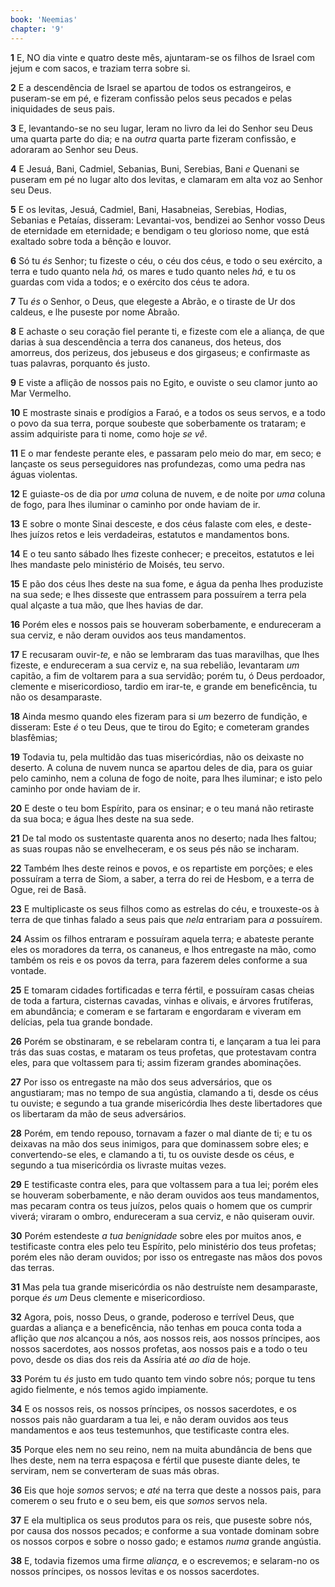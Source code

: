 ```yaml
---
book: 'Neemias'
chapter: '9'
---
```


**1** E, NO dia vinte e quatro deste mês, ajuntaram-se os filhos de Israel com jejum e com sacos, e traziam terra sobre si.

**2** E a descendência de Israel se apartou de todos os estrangeiros, e puseram-se em pé, e fizeram confissão pelos seus pecados e pelas iniquidades de seus pais.

**3** E, levantando-se no seu lugar, leram no livro da lei do Senhor seu Deus uma quarta parte do dia; e na _outra_ quarta parte fizeram confissão, e adoraram ao Senhor seu Deus.

**4** E Jesuá, Bani, Cadmiel, Sebanias, Buni, Serebias, Bani _e_ Quenani se puseram em pé no lugar alto dos levitas, e clamaram em alta voz ao Senhor seu Deus.

**5** E os levitas, Jesuá, Cadmiel, Bani, Hasabneias, Serebias, Hodias, Sebanias e Petaías, disseram: Levantai-vos, bendizei ao Senhor vosso Deus de eternidade em eternidade; e bendigam o teu glorioso nome, que está exaltado sobre toda a bênção e louvor.

**6** Só tu _és_ Senhor; tu fizeste o céu, o céu dos céus, e todo o seu exército, a terra e tudo quanto nela _há,_ os mares e tudo quanto neles _há,_ e tu os guardas com vida a todos; e o exército dos céus te adora.

**7** Tu _és_ o Senhor, o Deus, que elegeste a Abrão, e o tiraste de Ur dos caldeus, e lhe puseste por nome Abraão.

**8** E achaste o seu coração fiel perante ti, e fizeste com ele a aliança, de que darias à sua descendência a terra dos cananeus, dos heteus, dos amorreus, dos perizeus, dos jebuseus e dos girgaseus; e confirmaste as tuas palavras, porquanto és justo.

**9** E viste a aflição de nossos pais no Egito, e ouviste o seu clamor junto ao Mar Vermelho.

**10** E mostraste sinais e prodígios a Faraó, e a todos os seus servos, e a todo o povo da sua terra, porque soubeste que soberbamente os trataram; e assim adquiriste para ti nome, como hoje _se vê_.

**11** E o mar fendeste perante eles, e passaram pelo meio do mar, em seco; e lançaste os seus perseguidores nas profundezas, como uma pedra nas águas violentas.

**12** E guiaste-os de dia por _uma_ coluna de nuvem, e de noite por _uma_ coluna de fogo, para lhes iluminar o caminho por onde haviam de ir.

**13** E sobre o monte Sinai desceste, e dos céus falaste com eles, e deste-lhes juízos retos e leis verdadeiras, estatutos e mandamentos bons.

**14** E o teu santo sábado lhes fizeste conhecer; e preceitos, estatutos e lei lhes mandaste pelo ministério de Moisés, teu servo.

**15** E pão dos céus lhes deste na sua fome, e água da penha lhes produziste na sua sede; e lhes disseste que entrassem para possuírem a terra pela qual alçaste a tua mão, que lhes havias de dar.

**16** Porém eles e nossos pais se houveram soberbamente, e endureceram a sua cerviz, e não deram ouvidos aos teus mandamentos.

**17** E recusaram ouvir-_te,_ e não se lembraram das tuas maravilhas, que lhes fizeste, e endureceram a sua cerviz e, na sua rebelião, levantaram _um_ capitão, a fim de voltarem para a sua servidão; porém tu, ó Deus perdoador, clemente e misericordioso, tardio em irar-te, e grande em beneficência, tu não os desamparaste.

**18** Ainda mesmo quando eles fizeram para si _um_ bezerro de fundição, e disseram: Este _é_ o teu Deus, que te tirou do Egito; e cometeram grandes blasfêmias;

**19** Todavia tu, pela multidão das tuas misericórdias, não os deixaste no deserto. A coluna de nuvem nunca se apartou deles de dia, para os guiar pelo caminho, nem a coluna de fogo de noite, para lhes iluminar; e isto pelo caminho por onde haviam de ir.

**20** E deste o teu bom Espírito, para os ensinar; e o teu maná não retiraste da sua boca; e água lhes deste na sua sede.

**21** De tal modo os sustentaste quarenta anos no deserto; nada lhes faltou; as suas roupas não se envelheceram, e os seus pés não se incharam.

**22** Também lhes deste reinos e povos, e os repartiste em porções; e eles possuíram a terra de Siom, a saber, a terra do rei de Hesbom, e a terra de Ogue, rei de Basã.

**23** E multiplicaste os seus filhos como as estrelas do céu, e trouxeste-os à terra de que tinhas falado a seus pais que _nela_ entrariam para _a_ possuírem.

**24** Assim os filhos entraram e possuíram aquela terra; e abateste perante eles os moradores da terra, os cananeus, e lhos entregaste na mão, como também os reis e os povos da terra, para fazerem deles conforme a sua vontade.

**25** E tomaram cidades fortificadas e terra fértil, e possuíram casas cheias de toda a fartura, cisternas cavadas, vinhas e olivais, e árvores frutíferas, em abundância; e comeram e se fartaram e engordaram e viveram em delícias, pela tua grande bondade.

**26** Porém se obstinaram, e se rebelaram contra ti, e lançaram a tua lei para trás das suas costas, e mataram os teus profetas, que protestavam contra eles, para que voltassem para ti; assim fizeram grandes abominações.

**27** Por isso os entregaste na mão dos seus adversários, que os angustiaram; mas no tempo de sua angústia, clamando a ti, desde os céus tu ouviste; e segundo a tua grande misericórdia lhes deste libertadores que os libertaram da mão de seus adversários.

**28** Porém, em tendo repouso, tornavam a fazer o mal diante de ti; e tu os deixavas na mão dos seus inimigos, para que dominassem sobre eles; e convertendo-se eles, e clamando a ti, tu os ouviste desde os céus, e segundo a tua misericórdia os livraste muitas vezes.

**29** E testificaste contra eles, para que voltassem para a tua lei; porém eles se houveram soberbamente, e não deram ouvidos aos teus mandamentos, mas pecaram contra os teus juízos, pelos quais o homem que os cumprir viverá; viraram o ombro, endureceram a sua cerviz, e não quiseram ouvir.

**30** Porém estendeste _a tua benignidade_ sobre eles por muitos anos, e testificaste contra eles pelo teu Espírito, pelo ministério dos teus profetas; porém eles não deram ouvidos; por isso os entregaste nas mãos dos povos das terras.

**31** Mas pela tua grande misericórdia os não destruíste nem desamparaste, porque _és um_ Deus clemente e misericordioso.

**32** Agora, pois, nosso Deus, o grande, poderoso e terrível Deus, que guardas a aliança e a beneficência, não tenhas em pouca conta toda a aflição que _nos_ alcançou a nós, aos nossos reis, aos nossos príncipes, aos nossos sacerdotes, aos nossos profetas, aos nossos pais e a todo o teu povo, desde os dias dos reis da Assíria até _ao dia_ de hoje.

**33** Porém tu _és_ justo em tudo quanto tem vindo sobre nós; porque tu tens agido fielmente, e nós temos agido impiamente.

**34** E os nossos reis, os nossos príncipes, os nossos sacerdotes, e os nossos pais não guardaram a tua lei, e não deram ouvidos aos teus mandamentos e aos teus testemunhos, que testificaste contra eles.

**35** Porque eles nem no seu reino, nem na muita abundância de bens que lhes deste, nem na terra espaçosa e fértil que puseste diante deles, te serviram, nem se converteram de suas más obras.

**36** Eis que hoje _somos_ servos; e _até_ na terra que deste a nossos pais, para comerem o seu fruto e o seu bem, eis que _somos_ servos nela.

**37** E ela multiplica os seus produtos para os reis, que puseste sobre nós, por causa dos nossos pecados; e conforme a sua vontade dominam sobre os nossos corpos e sobre o nosso gado; e estamos _numa_ grande angústia.

**38** E, todavia fizemos uma firme _aliança,_ e o escrevemos; e selaram-no os nossos príncipes, os nossos levitas e os nossos sacerdotes.
